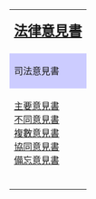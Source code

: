 {| class="infobox" style="width:16em; text-align:center; font-size:90%;" cellspacing="0" cellpadding="0"
|-
|style="padding-bottom:0.5em;"|
<span style="font-size:150%;">'''[[法律意見書]]'''</span>
|-
!style="background:#ccccff;"| 司法意見書
|-
|[[主要意見書]]<br />[[不同意見書]]<br />[[複數意見書]]<br />[[協同意見書]]<br />[[備忘意見書]]<br />{{link-en|法院判決書|Per curiam decision|「法院」意見書}}<br />
{{navbar|Judicial opinions}}
|}
<noinclude>[[Category:法律導航框|{{PAGENAME}}]]</noinclude>
